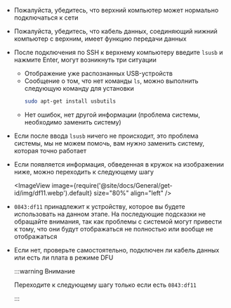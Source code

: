 * Пожалуйста, убедитесь, что верхний компьютер может нормально подключаться к сети
* Пожалуйста, убедитесь, что кабель данных, соединяющий нижний компьютер с верхним, имеет функцию передачи данных
* После подключения по SSH к верхнему компьютеру введите `lsusb` и нажмите Enter, могут возникнуть три ситуации
    * Отображение уже распознанных USB-устройств
    * Сообщение о том, что нет команды `ls`, можно выполнить следующую команду для установки
        ```bash
        sudo apt-get install usbutils
        ```
    * Нет ошибок, нет другой информации (проблема системы, необходимо заменить систему)
* Если после ввода `lsusb` ничего не происходит, это проблема системы, мы не можем помочь, вам нужно заменить систему, которая точно работает
* Если появляется информация, обведенная в кружок на изображении ниже, можно переходить к следующему шагу

    <ImageView image={require('@site/docs/General/get-id/img/df11.webp').default} size="80%" align="left" /> 

* `0843:df11` принадлежит к устройству, которое вы будете использовать на данном этапе. На последующие подсказки не обращайте внимания, так как проблемы с системой могут привести к тому, что они будут отображаться не полностью или вообще не отображаться
* Если нет, проверьте самостоятельно, подключен ли кабель данных или есть ли плата в режиме DFU

    :::warning Внимание

    Переходите к следующему шагу только если есть `0843:df11`

    :::